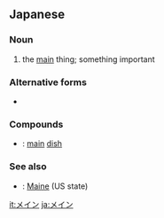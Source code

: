 ==Japanese==

===Noun===
{{ja-noun}}

# the [[main]] thing; something important

===Alternative forms===
* {{ja-r|メーン}}

===Compounds===
* {{ja-r|メインディッシュ|メイン ディッシュ}}: [[main]] [[dish]]

===See also===
* {{ja-r|メイン州|^メイン しゅう}}: [[Maine]] (US state)

[[it:メイン]]
[[ja:メイン]]
